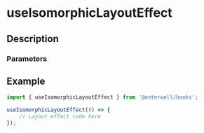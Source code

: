 
# useIsomorphicLayoutEffect

## Description

<ComponentDescription name="useIsomorphicLayoutEffect" />

### Parameters

<ComponentParameters name="useIsomorphicLayoutEffect" />

## Example

```ts filename="example.ts" {3-6}
import { useIsomorphicLayoutEffect } from '@enterwell/hooks';

useIsomorphicLayoutEffect(() => {
    // Layout effect code here
});
```